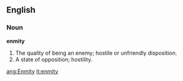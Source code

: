 ==English==

===Noun===

'''enmity'''

#The quality of being an enemy; hostile or unfriendly disposition.
#A state of opposition; hostility.

[[ang:Enmity]]
[[it:enmity]]